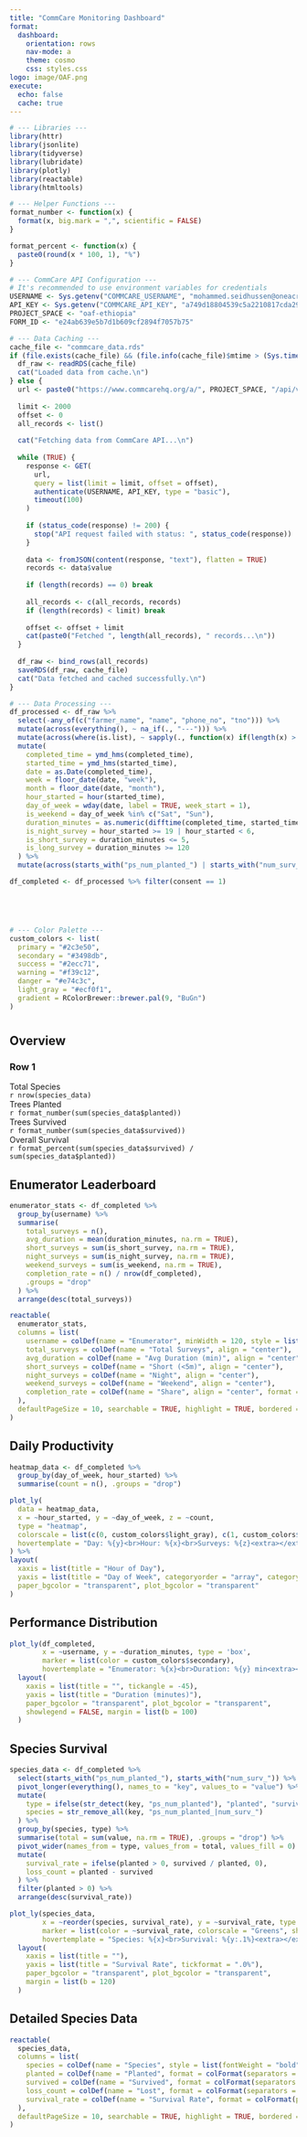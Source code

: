 ```yaml
---
title: "CommCare Monitoring Dashboard"
format:
  dashboard:
    orientation: rows
    nav-mode: a
    theme: cosmo
    css: styles.css
logo: image/OAF.png
execute:
  echo: false
  cache: true
---
```


```r
# --- Libraries ---
library(httr)
library(jsonlite)
library(tidyverse)
library(lubridate)
library(plotly)
library(reactable)
library(htmltools)

# --- Helper Functions ---
format_number <- function(x) {
  format(x, big.mark = ",", scientific = FALSE)
}

format_percent <- function(x) {
  paste0(round(x * 100, 1), "%")
}

# --- CommCare API Configuration ---
# It's recommended to use environment variables for credentials
USERNAME <- Sys.getenv("COMMCARE_USERNAME", "mohammed.seidhussen@oneacrefund.org")
API_KEY <- Sys.getenv("COMMCARE_API_KEY", "a749d18804539c5a2210817cda29630391a088bd")
PROJECT_SPACE <- "oaf-ethiopia"
FORM_ID <- "e24ab639e5b7d1b609cf2894f7057b75"

# --- Data Caching ---
cache_file <- "commcare_data.rds"
if (file.exists(cache_file) && (file.info(cache_file)$mtime > (Sys.time() - 3600))) {
  df_raw <- readRDS(cache_file)
  cat("Loaded data from cache.\n")
} else {
  url <- paste0("https://www.commcarehq.org/a/", PROJECT_SPACE, "/api/v0.5/odata/forms/", FORM_ID, "/feed")
  
  limit <- 2000
  offset <- 0
  all_records <- list()
  
  cat("Fetching data from CommCare API...\n")
  
  while (TRUE) {
    response <- GET(
      url,
      query = list(limit = limit, offset = offset),
      authenticate(USERNAME, API_KEY, type = "basic"),
      timeout(100)
    )
    
    if (status_code(response) != 200) {
      stop("API request failed with status: ", status_code(response))
    }
    
    data <- fromJSON(content(response, "text"), flatten = TRUE)
    records <- data$value
    
    if (length(records) == 0) break
    
    all_records <- c(all_records, records)
    if (length(records) < limit) break
    
    offset <- offset + limit
    cat(paste0("Fetched ", length(all_records), " records...\n"))
  }
  
  df_raw <- bind_rows(all_records)
  saveRDS(df_raw, cache_file)
  cat("Data fetched and cached successfully.\n")
}

# --- Data Processing ---
df_processed <- df_raw %>%
  select(-any_of(c("farmer_name", "name", "phone_no", "tno"))) %>%
  mutate(across(everything(), ~ na_if(., "---"))) %>%
  mutate(across(where(is.list), ~ sapply(., function(x) if(length(x) > 0) x[[1]] else NA))) %>%
  mutate(
    completed_time = ymd_hms(completed_time),
    started_time = ymd_hms(started_time),
    date = as.Date(completed_time),
    week = floor_date(date, "week"),
    month = floor_date(date, "month"),
    hour_started = hour(started_time),
    day_of_week = wday(date, label = TRUE, week_start = 1),
    is_weekend = day_of_week %in% c("Sat", "Sun"),
    duration_minutes = as.numeric(difftime(completed_time, started_time, units = "mins")),
    is_night_survey = hour_started >= 19 | hour_started < 6,
    is_short_survey = duration_minutes <= 5,
    is_long_survey = duration_minutes >= 120
  ) %>%
  mutate(across(starts_with("ps_num_planted_") | starts_with("num_surv_"), as.numeric, .names = "{.col}"))

df_completed <- df_processed %>% filter(consent == 1)





# --- Color Palette ---
custom_colors <- list(
  primary = "#2c3e50",
  secondary = "#3498db",
  success = "#2ecc71",
  warning = "#f39c12",
  danger = "#e74c3c",
  light_gray = "#ecf0f1",
  gradient = RColorBrewer::brewer.pal(9, "BuGn")
)
```

# {.tabset}

## Overview

### Row 1 {height=25%}

::: {.metric-card}
<div class="metric-label">Total Species</div>
<div class="metric-value">`r nrow(species_data)`</div>
:::

::: {.metric-card}
<div class="metric-label">Trees Planted</div>
<div class="metric-value">`r format_number(sum(species_data$planted))`</div>
:::

::: {.metric-card}
<div class="metric-label">Trees Survived</div>
<div class="metric-value">`r format_number(sum(species_data$survived))`</div>
:::

::: {.metric-card}
<div class="metric-label">Overall Survival</div>
<div class="metric-value">`r format_percent(sum(species_data$survived) / sum(species_data$planted))`</div>
:::


## Enumerator Leaderboard

::: {.card title="Enumerator Leaderboard"}
```r
enumerator_stats <- df_completed %>%
  group_by(username) %>%
  summarise(
    total_surveys = n(),
    avg_duration = mean(duration_minutes, na.rm = TRUE),
    short_surveys = sum(is_short_survey, na.rm = TRUE),
    night_surveys = sum(is_night_survey, na.rm = TRUE),
    weekend_surveys = sum(is_weekend, na.rm = TRUE),
    completion_rate = n() / nrow(df_completed),
    .groups = "drop"
  ) %>%
  arrange(desc(total_surveys))

reactable(
  enumerator_stats,
  columns = list(
    username = colDef(name = "Enumerator", minWidth = 120, style = list(fontWeight = "bold")),
    total_surveys = colDef(name = "Total Surveys", align = "center"),
    avg_duration = colDef(name = "Avg Duration (min)", align = "center", format = colFormat(digits = 1)),
    short_surveys = colDef(name = "Short (<5m)", align = "center"),
    night_surveys = colDef(name = "Night", align = "center"),
    weekend_surveys = colDef(name = "Weekend", align = "center"),
    completion_rate = colDef(name = "Share", align = "center", format = colFormat(percent = TRUE, digits = 1))
  ),
  defaultPageSize = 10, searchable = TRUE, highlight = TRUE, bordered = TRUE, striped = TRUE
)
```
:::

## Daily Productivity

::: {.card title="Daily Productivity Heatmap"}
```r
heatmap_data <- df_completed %>%
  group_by(day_of_week, hour_started) %>%
  summarise(count = n(), .groups = "drop")

plot_ly(
  data = heatmap_data,
  x = ~hour_started, y = ~day_of_week, z = ~count,
  type = "heatmap",
  colorscale = list(c(0, custom_colors$light_gray), c(1, custom_colors$primary)),
  hovertemplate = "Day: %{y}<br>Hour: %{x}<br>Surveys: %{z}<extra></extra>"
) %>%
layout(
  xaxis = list(title = "Hour of Day"),
  yaxis = list(title = "Day of Week", categoryorder = "array", categoryarray = c("Mon", "Tue", "Wed", "Thu", "Fri", "Sat", "Sun")),
  paper_bgcolor = "transparent", plot_bgcolor = "transparent"
)
```
:::

## Performance Distribution

::: {.card title="Performance Distribution"}
```r
plot_ly(df_completed,
        x = ~username, y = ~duration_minutes, type = 'box',
        marker = list(color = custom_colors$secondary),
        hovertemplate = "Enumerator: %{x}<br>Duration: %{y} min<extra></extra>") %>%
  layout(
    xaxis = list(title = "", tickangle = -45),
    yaxis = list(title = "Duration (minutes)"),
    paper_bgcolor = "transparent", plot_bgcolor = "transparent",
    showlegend = FALSE, margin = list(b = 100)
  )
```
:::

## Species Survival

::: {.card title="Tree Survival Rates by Species"}
```r
species_data <- df_completed %>%
  select(starts_with("ps_num_planted_"), starts_with("num_surv_")) %>%
  pivot_longer(everything(), names_to = "key", values_to = "value") %>%
  mutate(
    type = ifelse(str_detect(key, "ps_num_planted"), "planted", "survived"),
    species = str_remove_all(key, "ps_num_planted_|num_surv_")
  ) %>%
  group_by(species, type) %>%
  summarise(total = sum(value, na.rm = TRUE), .groups = "drop") %>%
  pivot_wider(names_from = type, values_from = total, values_fill = 0) %>%
  mutate(
    survival_rate = ifelse(planted > 0, survived / planted, 0),
    loss_count = planted - survived
  ) %>%
  filter(planted > 0) %>%
  arrange(desc(survival_rate))

plot_ly(species_data,
        x = ~reorder(species, survival_rate), y = ~survival_rate, type = 'bar',
        marker = list(color = ~survival_rate, colorscale = "Greens", showscale = TRUE),
        hovertemplate = "Species: %{x}<br>Survival: %{y:.1%}<extra></extra>") %>%
  layout(
    xaxis = list(title = ""),
    yaxis = list(title = "Survival Rate", tickformat = ".0%"),
    paper_bgcolor = "transparent", plot_bgcolor = "transparent",
    margin = list(b = 120)
  )
```
:::

## Detailed Species Data

::: {.card title="Detailed Species Performance"}
```r
reactable(
  species_data,
  columns = list(
    species = colDef(name = "Species", style = list(fontWeight = "bold")),
    planted = colDef(name = "Planted", format = colFormat(separators = TRUE)),
    survived = colDef(name = "Survived", format = colFormat(separators = TRUE)),
    loss_count = colDef(name = "Lost", format = colFormat(separators = TRUE)),
    survival_rate = colDef(name = "Survival Rate", format = colFormat(percent = TRUE, digits = 1))
  ),
  defaultPageSize = 10, searchable = TRUE, highlight = TRUE, bordered = TRUE, striped = TRUE
)
```
:::